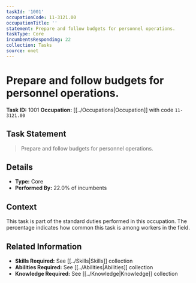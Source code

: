 ```yaml
---
taskId: '1001'
occupationCode: 11-3121.00
occupationTitle: ''
statement: Prepare and follow budgets for personnel operations.
taskType: Core
incumbentsResponding: 22
collection: Tasks
source: onet
---
```

# Prepare and follow budgets for personnel operations.

**Task ID:** 1001
**Occupation:** [[../Occupations|Occupation]] with code `11-3121.00`

## Task Statement

> Prepare and follow budgets for personnel operations.

## Details

- **Type:** Core
- **Performed By:** 22.0% of incumbents

## Context

This task is part of the standard duties performed in this occupation. The percentage indicates how common this task is among workers in the field.

## Related Information

- **Skills Required:** See [[../Skills|Skills]] collection
- **Abilities Required:** See [[../Abilities|Abilities]] collection
- **Knowledge Required:** See [[../Knowledge|Knowledge]] collection
